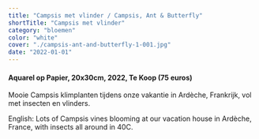 ```yaml
---
title: "Campsis met vlinder / Campsis, Ant & Butterfly"
shortTitle: "Campsis met vlinder"
category: "bloemen"
color: "white"
cover: "./campsis-ant-and-butterfly-1-001.jpg"
date: "2022-01-01"
---
```

    
#### Aquarel op Papier, 20x30cm, 2022, Te Koop (75 euros)
Mooie Campsis klimplanten tijdens onze vakantie in Ardèche, Frankrijk, vol met insecten en vlinders.


English: Lots of Campsis vines blooming at our vacation house in Ardèche, France, with insects all around in 40C.